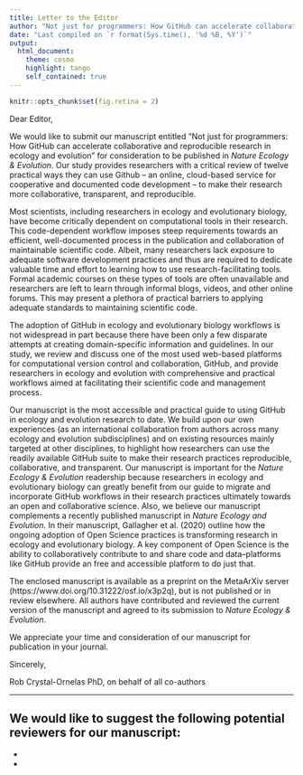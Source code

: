 ```yaml
---
title: Letter to the Editor
author: "Not just for programmers: How GitHub can accelerate collaborative and reproducible research in ecology and evolution"
date: "Last compiled on `r format(Sys.time(), '%d %B, %Y')`"
output:
  html_document:
    theme: cosmo 
    highlight: tango
    self_contained: true
---
```

```r
knitr::opts_chunk$set(fig.retina = 2)
```

Dear Editor,

We would like to submit our manuscript entitled “Not just for programmers: How GitHub can accelerate collaborative and reproducible research in ecology and evolution” for consideration to be published in *Nature Ecology & Evolution*. 
Our study provides researchers with a critical review of twelve practical ways they can use Github -- an online, cloud-based service for cooperative and documented code development -- to make their research more collaborative, transparent, and reproducible.

Most scientists, including researchers in ecology and evolutionary biology, have become critically dependent on computational tools in their research.
This code-dependent workflow imposes steep requirements towards an efficient, well-documented process in the publication and collaboration of maintainable scientific code.
Albeit, many researchers lack exposure to adequate software development practices and thus are required to dedicate valuable time and effort to learning how to use research-facilitating tools. 
Formal academic courses on these types of tools are often unavailable and researchers are left to learn through informal blogs, videos, and other online forums. 
This may present a plethora of practical barriers to applying adequate standards to maintaining scientific code.

The adoption of GitHub in ecology and evolutionary biology workflows is not widespread in part because there have been only a few disparate attempts at creating domain-specific information and guidelines.
In our study, we review and discuss one of the most used web-based platforms for computational version control and collaboration, GitHub, and provide researchers in ecology and evolution with comprehensive and practical workflows aimed at facilitating their scientific code and management process.

Our manuscript is the most accessible and practical guide to using GitHub in ecology and evolution research to date.
We build upon our own experiences (as an international collaboration from authors across many ecology and evolution subdisciplines) and on existing resources mainly targeted at other disciplines, to highlight how researchers can use the readily available GitHub suite to make their research practices reproducible, collaborative, and transparent.
Our manuscript is important for the *Nature Ecology & Evolution* readership because researchers in ecology and evolutionary biology can greatly benefit from our guide to migrate and incorporate GitHub workflows in their research practices ultimately towards an open and collaborative science.
Also, we believe our manuscript complements a recently published manuscript in *Nature Ecology and Evolution*. 
In their manuscript, Gallagher et al. (2020) outline how the ongoing adoption of Open Science practices is transforming research in ecology and evolutionary biology.
A key component of Open Science is the ability to collaboratively contribute to and share code and data--platforms like GitHub provide an free and accessible platform to do just that. 

The enclosed manuscript is available as a preprint on the MetaArXiv server (https://www.doi.org/10.31222/osf.io/x3p2q), but is not published or in review elsewhere.
All authors have contributed and reviewed the current version of the manuscript and agreed to its submission to *Nature Ecology & Evolution*.

We appreciate your time and consideration of our manuscript for publication in your journal.

Sincerely,

Rob Crystal-Ornelas PhD, on behalf of all co-authors

---

We would like to suggest the following potential reviewers for our manuscript:
- 
- 
- 
